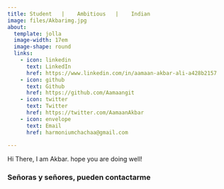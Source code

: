 ```yaml
---
title: Student   |    Ambitious   |    Indian 
image: files/Akbarimg.jpg
about:
  template: jolla
  image-width: 17em
  image-shape: round
  links:
    - icon: linkedin
      text: LinkedIn
      href: https://www.linkedin.com/in/aamaan-akbar-ali-a428b2157 
    - icon: github
      text: Github
      href: https://github.com/Aamaangit
    - icon: twitter
      text: Twitter
      href: https://twitter.com/AamaanAkbar
    - icon: envelope
      text: Email
      href: harmoniumchachaa@gmail.com  
        
---
```

Hi There, I am Akbar. hope you are doing well!
   
  
### Señoras y señores, pueden contactarme 



